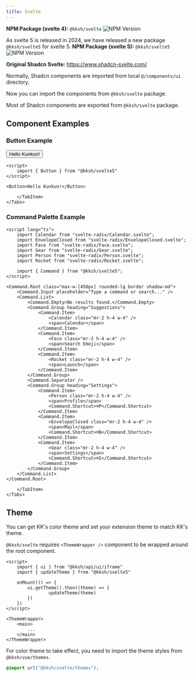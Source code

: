 ```yaml
---
title: Svelte
---
```



**NPM Package (svelte 4):** `@kksh/svelte` ![NPM Version](https://img.shields.io/npm/v/%40kksh%2Fsvelte)

As svelte 5 is released in 2024, we have released a new package `@kksh/svelte5` for svelte 5.
**NPM Package (svelte 5):** `@kksh/svelte5` ![NPM Version](https://img.shields.io/npm/v/%40kksh%2Fsvelte5)

**Original Shadcn Svelte:** https://www.shadcn-svelte.com/

Normally, Shadcn components are imported from local `@/components/ui` directory. 

Now you can import the components from `@kksh/svelte` package.

Most of Shadcn components are exported from `@kksh/svelte` package.

## Component Examples


### Button Example

<div class="not-content">
	<Tabs>
		<TabItem label="Preview" >
			<Button client:only="svelte">Hello Kunkun!</Button>
		</TabItem>
		<TabItem label="Code">

```svelte
<script>
	import { Button } from "@kksh/svelte5"
</script>

<Button>Hello Kunkun!</Button>
```

		</TabItem>
	</Tabs>

</div>

### Command Palette Example



<div class="not-content">
	<Tabs>
		<TabItem label="Preview" >
			<SvelteCmdDemo client:only="svelte" />
		</TabItem>
		<TabItem label="Code">
		
```svelte
<script lang="ts">
	import Calendar from "svelte-radix/Calendar.svelte";
	import EnvelopeClosed from "svelte-radix/EnvelopeClosed.svelte";
	import Face from "svelte-radix/Face.svelte";
	import Gear from "svelte-radix/Gear.svelte";
	import Person from "svelte-radix/Person.svelte";
	import Rocket from "svelte-radix/Rocket.svelte";

	import { Command } from "@kksh/svelte5";
</script>

<Command.Root class="max-w-[450px] rounded-lg border shadow-md">
	<Command.Input placeholder="Type a command or search..." />
	<Command.List>
		<Command.Empty>No results found.</Command.Empty>
		<Command.Group heading="Suggestions">
			<Command.Item>
				<Calendar class="mr-2 h-4 w-4" />
				<span>Calendar</span>
			</Command.Item>
			<Command.Item>
				<Face class="mr-2 h-4 w-4" />
				<span>Search Emoji</span>
			</Command.Item>
			<Command.Item>
				<Rocket class="mr-2 h-4 w-4" />
				<span>Launch</span>
			</Command.Item>
		</Command.Group>
		<Command.Separator />
		<Command.Group heading="Settings">
			<Command.Item>
				<Person class="mr-2 h-4 w-4" />
				<span>Profile</span>
				<Command.Shortcut>⌘P</Command.Shortcut>
			</Command.Item>
			<Command.Item>
				<EnvelopeClosed class="mr-2 h-4 w-4" />
				<span>Mail</span>
				<Command.Shortcut>⌘B</Command.Shortcut>
			</Command.Item>
			<Command.Item>
				<Gear class="mr-2 h-4 w-4" />
				<span>Settings</span>
				<Command.Shortcut>⌘S</Command.Shortcut>
			</Command.Item>
		</Command.Group>
	</Command.List>
</Command.Root>
```
		</TabItem>
	</Tabs>

</div>


## Theme

You can get KK's color theme and set your extension theme to match KK's theme.

`@kksh/svelte` requires `<ThemeWrapper />` component to be wrapped around the root component.

```svelte
<script>
	import { ui } from "@kksh/api/ui/iframe"
	import { updateTheme } from "@kksh/svelte5"

	onMount(() => {
		ui.getTheme().then((theme) => {
				updateTheme(theme)
		})
	})
</script>

<ThemeWrapper>
	<main>
		...
	</main>
</ThemeWrapper>
```

For color theme to take effect, you need to import the theme styles from `@kksh/vue/themes`.

```css title="styles.css"
@import url("@kksh/svelte/themes");
```
